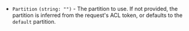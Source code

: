 
- `Partition` `(string: "")` - <EnterpriseAlert inline /> The partition to use. If not provided, the partition is inferred from the request's ACL token, or defaults to the `default` partition. 